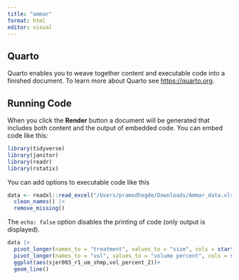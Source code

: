 ```yaml
---
title: "ammar"
format: html
editor: visual
---
```


## Quarto

Quarto enables you to weave together content and executable code into a finished document. To learn more about Quarto see <https://quarto.org>.

## Running Code

When you click the **Render** button a document will be generated that includes both content and the output of embedded code. You can embed code like this:

```r
library(tidyverse)
library(janitor)
library(readr)
library(rstatix)
```

You can add options to executable code like this

```r
data <- readxl::read_excel("/Users/pramodhegde/Downloads/Ammar_data.xlsx") |> 
  clean_names() |> 
  remove_missing()
```

The `echo: false` option disables the printing of code (only output is displayed).
```r
data |>
  pivot_longer(names_to = "treatment", values_to = "size", cols = starts_with("sjer")) |> 
  pivot_longer(names_to = "vol", values_to = "volume percent", cols = starts_with("vol"))
  ggplot(aes(sjer003_r1_um_shmp,vol_percent_2))+
  geom_line()
```

